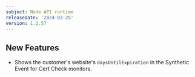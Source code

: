 ```yaml
---
subject: Node API runtime
releaseDate: '2024-03-25'
version: 1.2.57
---
```


## New Features
* Shows the customer's website's `daysUntilExpiration` in the Synthetic Event for Cert Check monitors.
